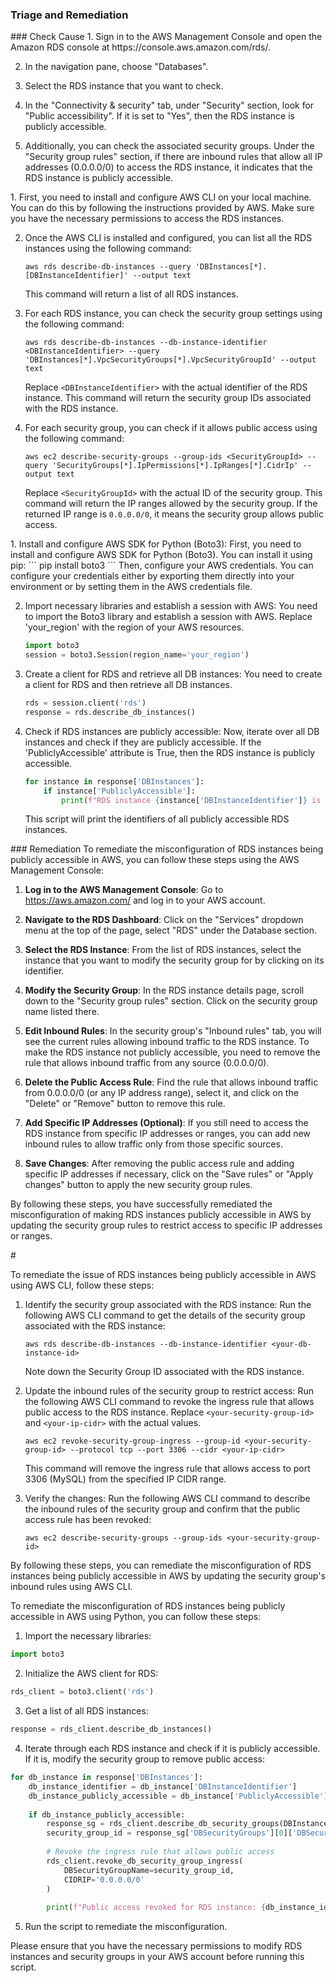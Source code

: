 
### Triage and Remediation
<Tabs>

<Tab title='Cause'>
### Check Cause
<AccordionGroup>
<Accordion title='Using Console' defaultOpen='true'>
1. Sign in to the AWS Management Console and open the Amazon RDS console at https://console.aws.amazon.com/rds/.

2. In the navigation pane, choose "Databases".

3. Select the RDS instance that you want to check.

4. In the "Connectivity & security" tab, under "Security" section, look for "Public accessibility". If it is set to "Yes", then the RDS instance is publicly accessible.

5. Additionally, you can check the associated security groups. Under the "Security group rules" section, if there are inbound rules that allow all IP addresses (0.0.0.0/0) to access the RDS instance, it indicates that the RDS instance is publicly accessible.
</Accordion>

<Accordion title='Using CLI'>
1. First, you need to install and configure AWS CLI on your local machine. You can do this by following the instructions provided by AWS. Make sure you have the necessary permissions to access the RDS instances.

2. Once the AWS CLI is installed and configured, you can list all the RDS instances using the following command:

   ```
   aws rds describe-db-instances --query 'DBInstances[*].[DBInstanceIdentifier]' --output text
   ```

   This command will return a list of all RDS instances.

3. For each RDS instance, you can check the security group settings using the following command:

   ```
   aws rds describe-db-instances --db-instance-identifier <DBInstanceIdentifier> --query 'DBInstances[*].VpcSecurityGroups[*].VpcSecurityGroupId' --output text
   ```

   Replace `<DBInstanceIdentifier>` with the actual identifier of the RDS instance. This command will return the security group IDs associated with the RDS instance.

4. For each security group, you can check if it allows public access using the following command:

   ```
   aws ec2 describe-security-groups --group-ids <SecurityGroupId> --query 'SecurityGroups[*].IpPermissions[*].IpRanges[*].CidrIp' --output text
   ```

   Replace `<SecurityGroupId>` with the actual ID of the security group. This command will return the IP ranges allowed by the security group. If the returned IP range is `0.0.0.0/0`, it means the security group allows public access.
</Accordion>

<Accordion title='Using Python'>
1. Install and configure AWS SDK for Python (Boto3):
   First, you need to install and configure AWS SDK for Python (Boto3). You can install it using pip:
   ```
   pip install boto3
   ```
   Then, configure your AWS credentials. You can configure your credentials either by exporting them directly into your environment or by setting them in the AWS credentials file. 

2. Import necessary libraries and establish a session with AWS:
   You need to import the Boto3 library and establish a session with AWS. Replace 'your_region' with the region of your AWS resources.
   ```python
   import boto3
   session = boto3.Session(region_name='your_region')
   ```

3. Create a client for RDS and retrieve all DB instances:
   You need to create a client for RDS and then retrieve all DB instances. 
   ```python
   rds = session.client('rds')
   response = rds.describe_db_instances()
   ```

4. Check if RDS instances are publicly accessible:
   Now, iterate over all DB instances and check if they are publicly accessible. If the 'PubliclyAccessible' attribute is True, then the RDS instance is publicly accessible.
   ```python
   for instance in response['DBInstances']:
       if instance['PubliclyAccessible']:
           print(f"RDS instance {instance['DBInstanceIdentifier']} is publicly accessible.")
   ```
   This script will print the identifiers of all publicly accessible RDS instances.
</Accordion>

</AccordionGroup>
</Tab>
<Tab title='Remediation'>
### Remediation

<AccordionGroup>
<Accordion title='Using Console' defaultOpen='true'>
To remediate the misconfiguration of RDS instances being publicly accessible in AWS, you can follow these steps using the AWS Management Console:

1. **Log in to the AWS Management Console**: Go to https://aws.amazon.com/ and log in to your AWS account.

2. **Navigate to the RDS Dashboard**: Click on the "Services" dropdown menu at the top of the page, select "RDS" under the Database section.

3. **Select the RDS Instance**: From the list of RDS instances, select the instance that you want to modify the security group for by clicking on its identifier.

4. **Modify the Security Group**: In the RDS instance details page, scroll down to the "Security group rules" section. Click on the security group name listed there.

5. **Edit Inbound Rules**: In the security group's "Inbound rules" tab, you will see the current rules allowing inbound traffic to the RDS instance. To make the RDS instance not publicly accessible, you need to remove the rule that allows inbound traffic from any source (0.0.0.0/0).

6. **Delete the Public Access Rule**: Find the rule that allows inbound traffic from 0.0.0.0/0 (or any IP address range), select it, and click on the "Delete" or "Remove" button to remove this rule.

7. **Add Specific IP Addresses (Optional)**: If you still need to access the RDS instance from specific IP addresses or ranges, you can add new inbound rules to allow traffic only from those specific sources.

8. **Save Changes**: After removing the public access rule and adding specific IP addresses if necessary, click on the "Save rules" or "Apply changes" button to apply the new security group rules.

By following these steps, you have successfully remediated the misconfiguration of making RDS instances publicly accessible in AWS by updating the security group rules to restrict access to specific IP addresses or ranges.
</Accordion>

<Accordion title='Using CLI'>
#

To remediate the issue of RDS instances being publicly accessible in AWS using AWS CLI, follow these steps:

1. Identify the security group associated with the RDS instance:
   Run the following AWS CLI command to get the details of the security group associated with the RDS instance:
   ```
   aws rds describe-db-instances --db-instance-identifier <your-db-instance-id>
   ```
   Note down the Security Group ID associated with the RDS instance.

2. Update the inbound rules of the security group to restrict access:
   Run the following AWS CLI command to revoke the ingress rule that allows public access to the RDS instance. Replace `<your-security-group-id>` and `<your-ip-cidr>` with the actual values.
   ```
   aws ec2 revoke-security-group-ingress --group-id <your-security-group-id> --protocol tcp --port 3306 --cidr <your-ip-cidr>
   ```
   This command will remove the ingress rule that allows access to port 3306 (MySQL) from the specified IP CIDR range.

3. Verify the changes:
   Run the following AWS CLI command to describe the inbound rules of the security group and confirm that the public access rule has been revoked:
   ```
   aws ec2 describe-security-groups --group-ids <your-security-group-id>
   ```

By following these steps, you can remediate the misconfiguration of RDS instances being publicly accessible in AWS by updating the security group's inbound rules using AWS CLI.
</Accordion>

<Accordion title='Using Python'>
To remediate the misconfiguration of RDS instances being publicly accessible in AWS using Python, you can follow these steps:

1. Import the necessary libraries:
```python
import boto3
```

2. Initialize the AWS client for RDS:
```python
rds_client = boto3.client('rds')
```

3. Get a list of all RDS instances:
```python
response = rds_client.describe_db_instances()
```

4. Iterate through each RDS instance and check if it is publicly accessible. If it is, modify the security group to remove public access:
```python
for db_instance in response['DBInstances']:
    db_instance_identifier = db_instance['DBInstanceIdentifier']
    db_instance_publicly_accessible = db_instance['PubliclyAccessible']
    
    if db_instance_publicly_accessible:
        response_sg = rds_client.describe_db_security_groups(DBInstanceIdentifier=db_instance_identifier)
        security_group_id = response_sg['DBSecurityGroups'][0]['DBSecurityGroupId']
        
        # Revoke the ingress rule that allows public access
        rds_client.revoke_db_security_group_ingress(
            DBSecurityGroupName=security_group_id,
            CIDRIP='0.0.0.0/0'
        )
        
        print(f"Public access revoked for RDS instance: {db_instance_identifier}")
```

5. Run the script to remediate the misconfiguration.

Please ensure that you have the necessary permissions to modify RDS instances and security groups in your AWS account before running this script.
</Accordion>

</AccordionGroup>
</Tab>
</Tabs>
